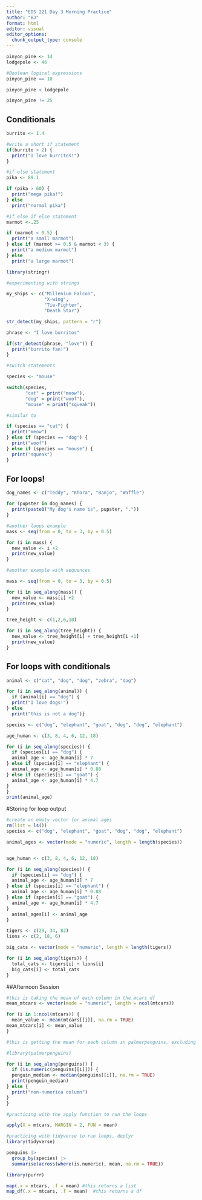 ```yaml
---
title: "EDS 221 Day 3 Morning Practice"
author: "BJ"
format: html
editor: visual
editor_options: 
  chunk_output_type: console
---
```


```r
pinyon_pine <- 14
lodgepole <- 46

#Boolean logical expressions
pinyon_pine == 10

pinyon_pine < lodgepole

pinyon_pine != 25
```

## Conditionals
```r
burrito <- 1.4

#write a short if statement
if(burrito > 2) {
  print("I love burritos!")
}
```

```r
#if else statement
pika <- 89.1

if (pika > 60) {
  print("mega pika!")
} else
  print("normal pika")
```

```r
#if else if else statement
marmot <-.25

if (marmot < 0.5) {
  print("a small marmot")
} else if (marmot >= 0.5 & marmot < 3) {
  print("a medium marmot")
} else
  print("a large marmot")
```

```r
library(stringr)

#experimenting with strings

my_ships <- c("Millenium Falcon",
              "X-wing",
              "Tie-Fighter",
              "Death Star")

str_detect(my_ships, pattern = "r")
```

```r
phrase <- "I love burritos"

if(str_detect(phrase, "love")) {
  print("burrito fan!")
}
```

```r
#switch statements

species <- "mouse"

switch(species, 
       "cat" = print("meow"),
       "dog" = print("woof"),
       "mouse" = print("squeak"))

#similar to

if (species == "cat") {
  print("meow")
} else if (species == "dog") {
  print("woof")
} else if (species == "mouse") {
  print("squeak")
}

```

## For loops!

```r
dog_names <- c("Teddy", "Khora", "Banjo", "Waffle")

for (pupster in dog_names) {
  print(paste0("My dog's name is", pupster, "."))
}
```

```r
#another loops example
mass <- seq(from = 0, to = 3, by = 0.5)

for (i in mass) {
  new_value <- i +2
  print(new_value)
}

```


```r

#another example with sequences

mass <- seq(from = 0, to = 3, by = 0.5)

for (i in seq_along(mass)) {
  new_value <- mass[i] +2
  print(new_value)
}
```

```r
tree_height <- c(1,2,6,10)

for (i in seq_along(tree_height)) {
  new_value <- tree_height[i] + tree_height[i +1]
  print(new_value)
}

```

## For loops with conditionals 

```r
animal <- c("cat", "dog", "dog", "zebra", "dog")

for (i in seq_along(animal)) {
  if (animal[i] == "dog") {
  print("I love dogs!")
} else
  print("this is not a dog")}

```

```r
species <- c("dog", "elephant", "goat", "dog", "dog", "elephant")

age_human <- c(3, 8, 4, 6, 12, 18)

for (i in seq_along(species)) {
  if (species[i] == "dog") {
  animal_age <- age_human[i] * 7
} else if (species[i] == "elephant") {
  animal_age <- age_human[i] * 0.88
} else if (species[i] == "goat") {
  animal_age <- age_human[i] * 4.7
}
}
print(animal_age)
```

#Storing for loop output

```r
#create an empty vector for animal ages
rm(list = ls())
species <- c("dog", "elephant", "goat", "dog", "dog", "elephant")

animal_ages <- vector(mode = "numeric", length = length(species))


age_human <- c(3, 8, 4, 6, 12, 18)

for (i in seq_along(species)) {
  if (species[i] == "dog") {
  animal_age <- age_human[i] * 7
} else if (species[i] == "elephant") {
  animal_age <- age_human[i] * 0.88
} else if (species[i] == "goat") {
  animal_age <- age_human[i] * 4.7
}
  animal_ages[i] <- animal_age
}
```

```r
tigers <- c(29, 34, 82)
lions <- c(2, 18, 6)

big_cats <- vector(mode = "numeric", length = length(tigers))

for (i in seq_along(tigers)) {
  total_cats <- tigers[i] + lions[i]
  big_cats[i] <- total_cats
}

```

##Afternoon Session

```r
#this is taking the mean of each column in the mcars df
mean_mtcars <- vector(mode = "numeric", length = ncol(mtcars))

for (i in 1:ncol(mtcars)) {
  mean_value <- mean(mtcars[[i]], na.rm = TRUE)
mean_mtcars[i] <- mean_value
}

```

```r
#this is getting the mean for each column in palmerpenguins, excluding the columns that are not nummeric. also, no NAs considered when calculating mean

#library(palmerpenguins)

for (i in seq_along(penguins)) {
  if (is.numeric(penguins[[i]])) {
  penguin_median <- median(penguins[[i]], na.rm = TRUE)
  print(penguin_median)
} else {
  print("non-numerica column")
}
}


```


```r
#practicing with the apply function to run the loops

apply(X = mtcars, MARGIN = 2, FUN = mean)
```

```r
#practicing with tidyverse to run loops, deplyr
library(tidyverse)

penguins |>
  group_by(species) |>
  summarise(across(where(is.numeric), mean, na.rm = TRUE))
```

```r
library(purrr)

map(.x = mtcars, .f = mean) #this returns a list
map_df(.x = mtcars, .f = mean)  #this returns a df
```


